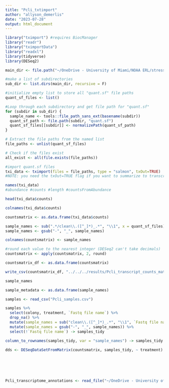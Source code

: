 ```yaml
---
title: "Pcli_txtimport"
author: "allyson_demerlis"
date: "2023-07-28"
output: html_document
---
```


```r
library("tximport") #requires BiocManager
library("readr")
library("tximportData")
library("readxl")
library(tidyverse)
library(DESeq2)

main_dir <- file.path("~/OneDrive - University of Miami/NOAA ERL/stress hardening 2022/gene expression/Pclivosa/salmon_quant_files/")

#make a list of subdirectories
sub_dir <- list.dirs(main_dir, recursive = F)

#initialize empty list to store all "quant.sf" file paths
quant_sf_files <- list()

#Loop through each subdirectory and get file path for "quant.sf"
for (subdir in sub_dir) {
  sample_name <- tools::file_path_sans_ext(basename(subdir))
  quant_sf_path <- file.path(subdir, "quant.sf")
  quant_sf_files[[subdir]] <- normalizePath(quant_sf_path)
}

# Extract the file paths from the named list
file_paths <- unlist(quant_sf_files)

# Check if the files exist
all_exist <- all(file.exists(file_paths))

#import quant.sf files
txi_data <- tximport(files = file_paths, type = "salmon", txOut=TRUE)
#NOTE: you need the txOut=TRUE flag if you want to summarize to transcript-level. The default for tximport is to summarize to gene-level, but we can't do that with this dataset because we are using a de novo transcriptome built via Trinity.

names(txi_data)
#abundance #counts #length #countsFromAbundance
```


```r
head(txi_data$counts)

colnames(txi_data$counts)

countsmatrix <- as.data.frame(txi_data$counts)

sample_names <- sub(".*/clean\\.([^_]*)_.*", "\\1", x = quant_sf_files)
sample_names <- gsub("-", "_", sample_names)

colnames(countsmatrix) <- sample_names

#round each value to the nearest integer (DESeq2 can't take decimals)
countsmatrix <- apply(countsmatrix, 2, round)

countsmatrix_df <- as.data.frame(countsmatrix)

write_csv(countsmatrix_df, "../../../results/Pcli_transcript_counts_matrix.csv")
```


```r
sample_names

sample_metadata <- as.data.frame(sample_names)

samples <- read_csv("Pcli_samples.csv")

samples %>% 
  select(colony, treatment, `Fastq file name`) %>% 
  drop_na() %>% 
  mutate(sample_names = sub("clean\\.([^_]*)_.*", "\\1", `Fastq file name`)) %>% 
  mutate(sample_names = gsub("-", "_", sample_names)) %>% 
  select(!`Fastq file name`) -> samples_tidy

column_to_rownames(samples_tidy, var = "sample_names") -> samples_tidy
```


```r
dds <- DESeqDataSetFromMatrix(countsmatrix, samples_tidy, ~ treatment)






Pcli_transcriptome_annotations <- read_file("~/OneDrive - University of Miami/NOAA ERL/stress hardening 2022/gene expression/Pclivosa/Dip_Host.fna.emapper.annotations")




```

